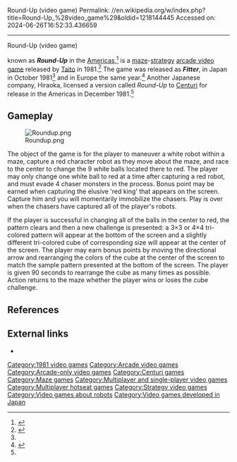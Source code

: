 Round-Up (video game)
Permalink: //en.wikipedia.org/w/index.php?title=Round-Up_%28video_game%29&oldid=1218144445
Accessed on: 2024-06-26T16:52:33.436659



------
Round-Up (video game)
{{Short description|1981 video game}}
{{More citations needed|date=September 2019}}
{{Infobox video game
|title= Fitter / Round-Up
|image= Round Up cover.jpg
|developer= {{ubl|[[Taito]] (''Fitter'')<ref name="Akagi"/>|Hiraoka (''Round-Up'')<ref name="cashbox"/>}}
|publisher= {{vgrelease|JP/EU|[[Taito]] (''Fitter'')|NA|[[Centuri]] (''Round-Up'')<ref name="cashbox"/>}}
|platforms= [[Arcade video game|Arcade]]
|released= {{vgrelease|JP|[[1981 in video games|October 1981]] (''Fitter'')<ref name="Akagi"/>|EU|1981 (''Fitter'')<ref name="EU"/>|WW|December 1981<ref name="cashbox"/>}}
|genre= [[List of maze video games|Maze]], [[Strategy video game|strategy]]
|modes= 1-2 players alternating turns
}}

{{nihongo foot|'''''Fitter''''',|フィッター|Fittā|lead=yes}} known as '''''Round-Up''''' in the [[Americas]],<ref name="Akagi">{{cite book |last1=Akagi |first1=Masumi |title=アーケードTVゲームリスト国内•海外編(1971-2005) |trans-title=Arcade TV Game List: Domestic • Overseas Edition (1971-2005) |date=13 October 2006 |publisher=Amusement News Agency |language=ja |location=Japan |isbn=978-4990251215 |pages=41–46 (42) |url=https://archive.org/details/ArcadeGameList1971-2005/page/n43}}</ref> is a [[Maze game|maze]]-[[Strategy video game|strategy]] [[arcade video game]] released by [[Taito]] in 1981.<ref name="cashbox">{{cite magazine |title=Centuri, Hiraoka Announce Licensing Agreement For 'Round-Up' Video Game |magazine=Cash Box |date=5 December 1981 |pages=39–41 |url=https://archive.org/details/cashbox43unse_27/page/n38 |publisher=Cash Box Pub. Co.}}</ref> The game was released as '''''Fitter''''', in Japan in October 1981<ref name="Akagi"/> and in Europe the same year.<ref name="EU">{{cite web |title=Video Game Flyers: Fitter, Taito (EU) |url=https://flyers.arcade-museum.com/?page=thumbs&db=videodb&id=4045 |website=The Arcade Flyer Archive |access-date=7 April 2021}}</ref> Another Japanese company, Hiraoka, licensed a version called ''Round-Up'' to [[Centuri]] for release in the Americas in December 1981.<ref name="cashbox"/>

==Gameplay==
[[File:Roundup.png|left]]

The object of the game is for the player to maneuver a white robot within a maze, capture a red character robot as they move about the maze, and race to the center to change the 9 white balls located there to red. The player may only change one white ball to red at a time after capturing a red robot, and must evade 4 chaser monsters in the process. Bonus point may be earned when capturing the elusive 'red king' that appears on the screen. Capture him and you will momentarily immobilize the chasers. Play is over when the chasers have captured all of the player's robots.

If the player is successful in changing all of the balls in the center to red, the pattern clears and then a new challenge is presented: a 3×3 or 4×4 tri-colored pattern will appear at the bottom of the screen and a slightly different tri-colored cube of corresponding size will appear at the center of the screen. The player may earn bonus points by moving the directional arrow and rearranging the colors of the cube at the center of the screen to match the sample pattern presented at the bottom of the screen. The player is given 90 seconds to rearrange the cube as many times as possible. Action returns to the maze whether the player wins or loses the cube challenge.

==References==
{{reflist}}

==External links==
*{{KLOV game|id=9372}}

[[Category:1981 video games]]
[[Category:Arcade video games]]
[[Category:Arcade-only video games]]
[[Category:Centuri games]]
[[Category:Maze games]]
[[Category:Multiplayer and single-player video games]]
[[Category:Multiplayer hotseat games]]
[[Category:Strategy video games]]
[[Category:Video games about robots]]
[[Category:Video games developed in Japan]]


{{maze-videogame-stub}}